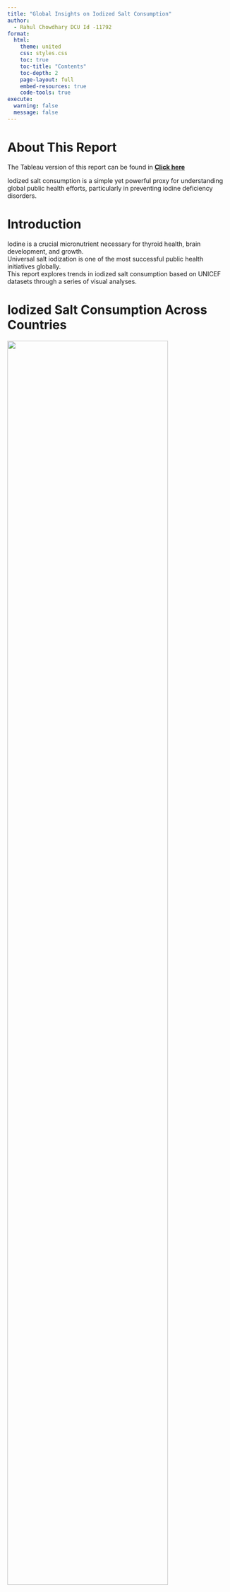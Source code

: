 ```yaml
---
title: "Global Insights on Iodized Salt Consumption"
author:
  - Rahul Chowdhary DCU Id -11792
format:
  html:
    theme: united
    css: styles.css
    toc: true
    toc-title: "Contents"
    toc-depth: 2
    page-layout: full
    embed-resources: true
    code-tools: true
execute:
  warning: false
  message: false
---
```


# About This Report

The Tableau version of this report can be found in **[Click here](https://public.tableau.com/views/IodineVsChildDeprivation/Dashboard12?:language=en-US&:sid=&:redirect_auth=&:display_count=n&:origin=viz_share_link)**

Iodized salt consumption is a simple yet powerful proxy for understanding global public health efforts, particularly in preventing iodine deficiency disorders.

# Introduction

Iodine is a crucial micronutrient necessary for thyroid health, brain development, and growth.  
Universal salt iodization is one of the most successful public health initiatives globally.  
This report explores trends in iodized salt consumption based on UNICEF datasets through a series of visual analyses.

# Iodized Salt Consumption Across Countries

![](images/worldmap.png){fig-align="center" width="85%"}

**Insight:**  
- The **_choropleth map_** shows **strong iodization coverage** in _Asia_ and _Latin America_.
- Meanwhile, **_Sub-Saharan Africa_** and parts of the **_Middle East lag behind_** in iodized salt consumption.
- **_Concentrated initiatives_** are needed to extend **iodine fortification efforts** to these _underserved regions_.

# Recommended Daily Iodine Intake by Age Group

![](images/barchart.png){fig-align="center" width="70%"}

**Insight:**  
- **_Iodine requirements_** vary **significantly** across _different life stages_.
- **_Nutritional programs_** must prioritize **adolescents** and **pregnant women**.
- These groups have **substantially higher iodine needs** compared to others.

# Global Average Iodized Salt Consumption (2000–2020)

![](images/linechart.png){fig-align="center" width="80%"}

**Insight:**  
- **_Global average consumption_** of iodized salt shows a **steady upward trend** from _2000 to 2020_.
- This trend demonstrates the **success of widespread public health initiatives** promoting _salt iodization_.

# Trend of Iodized Salt Consumption Over Time

![](images/scatter_reg.png){fig-align="center" width="80%"}

**Insight:**  
- The **_scatter plot with a regression line_** indicates a **positive overall trend** in _iodized salt consumption over time_.
- However, **_variability among individual countries_** suggests that **targeted interventions** remain **critical**.

# Conclusion

Iodized salt consumption has improved significantly at the global level, preventing millions of cases of iodine deficiency-related disorders.  
Nonetheless, to completely eliminate iodine deficiency disorders (IDDs), continuous and targeted efforts are essential — especially in vulnerable countries where iodization coverage remains insufficient.

# Appendix: Full Code Snippets

::: {.panel-tabset}

### Full Python Code

```.python
import pandas as pd
import matplotlib.pyplot as plt
import seaborn as sns
import geopandas as gpd
from sklearn.linear_model import LinearRegression
import numpy as np
import matplotlib.ticker as ticker

# Load datasets
df1 = pd.read_csv('../datasets/cleaned_unicef_indicator_1.csv')
df2 = pd.read_csv('../datasets/cleaned_unicef_indicator_2.csv')

# Load world shapefile
world = gpd.read_file('../datasets/shapefiles/ne_110m_admin_0_countries/ne_110m_admin_0_countries.shp')

# Merge shapefile and dataset
merged = world.merge(df1, how="left", left_on="NAME", right_on="country")
merged = merged.dropna(subset=['obs_value'])

# Choropleth Map
fig, ax = plt.subplots(1, 1, figsize=(20, 10))
merged.plot(column='obs_value', cmap='Reds', linewidth=0.8, ax=ax, edgecolor='0.8', legend=True,
            missing_kwds={"color": "lightgrey", "label": "Missing values"})
ax.set_title('Iodized Salt Consumption Among Tested Households', fontsize=22)
ax.axis('off')
plt.show()

# Bar Chart
age_groups = ['1-3 years', '4-6 years', '7-10 years', '11-18 years girls', '11-18 years boys', 'Pregnant and Breastfeeding women']
iodine_amount = [70, 100, 110, 130, 140, 200]
colors = ['gold', 'skyblue', 'limegreen', 'crimson', 'navy', 'darkorange']

fig, ax = plt.subplots(figsize=(12, 8))
bars = ax.bar(age_groups, iodine_amount, color=colors)
ax.set_ylabel('Amount Iodine in mcg', fontsize=14)
ax.set_xlabel('Age Group', fontsize=14)
ax.set_title('Recommended Daily Iodine Intake by Age Group', fontsize=18)
ax.set_ylim(0, 220)
for bar in bars:
    yval = bar.get_height()
    ax.text(bar.get_x() + bar.get_width()/2, yval + 5, int(yval), ha='center', va='bottom', fontsize=12)
plt.xticks(rotation=20, ha='right')
plt.grid(axis='y', linestyle='--', alpha=0.7)
plt.tight_layout()
plt.show()

# Line Chart
df_avg = df1.groupby('time_period')['obs_value'].mean().reset_index()
df_avg['time_period'] = pd.to_numeric(df_avg['time_period'], errors='coerce')
df_avg = df_avg[(df_avg['time_period'] >= 2000) & (df_avg['time_period'] <= 2020)]

fig, ax = plt.subplots(figsize=(12, 6))
ax.plot(df_avg['time_period'], df_avg['obs_value'], marker='o', linestyle='-', color='red')
ax.set_xlabel('Year', fontsize=14)
ax.set_ylabel('Average Iodized Salt Consumption (%)', fontsize=14)
ax.set_title('Global Average Iodized Salt Consumption (2000–2020)', fontsize=18)
ax.set_ylim(0, 100)
ax.grid(True, linestyle='--', alpha=0.5)
ax.xaxis.set_major_locator(ticker.MaxNLocator(integer=True))
plt.tight_layout()
plt.show()

# Scatterplot with Regression Line
df1 = df1.dropna(subset=['obs_value'])
df1['time_period'] = pd.to_numeric(df1['time_period'], errors='coerce')

fig, ax = plt.subplots(figsize=(12, 6))
sns.regplot(data=df1, x='time_period', y='obs_value',
            scatter_kws={'s': 50, 'color': 'blue', 'alpha': 0.6},
            line_kws={'color': 'red', 'linewidth': 2},
            ax=ax)
ax.set_xlabel('Year', fontsize=14)
ax.set_ylabel('Iodized Salt Consumption (%)', fontsize=14)
ax.set_title('Trend of Iodized Salt Consumption Over Time', fontsize=18)
ax.set_ylim(0, 100)
ax.grid(True, linestyle='--', alpha=0.5)
ax.xaxis.set_major_locator(ticker.MaxNLocator(integer=True))
plt.tight_layout()
plt.show()
```
